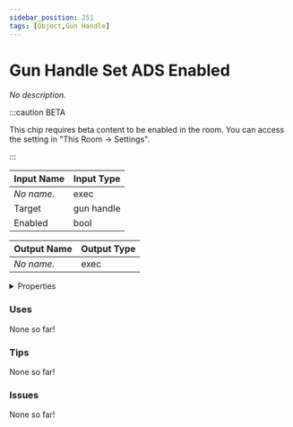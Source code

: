 ```yaml
---
sidebar_position: 251
tags: [Object,Gun Handle]
---
```


# Gun Handle Set ADS Enabled

*No description.*

:::caution BETA

This chip requires beta content to be enabled in the room. You can access the setting in "This Room -> Settings".

:::


<EsbSvg />

| Input Name | Input Type |
|-----------|-----------|
| *No name.* | exec |
| Target | gun handle |
| Enabled | bool |

| Output Name | Output Type |
|-----------|-----------|
| *No name.* | exec |


<details>
  <summary>Properties</summary>
  <div>
    <div>
    <table>
      <thead>
        <tr>
          <th>Is beta required?</th>
          <th>✅</th>
        </tr>
        <tr>
          <th>Is this chip a trolling risk?</th>
          <th>❌</th>
        </tr>
        <tr>
          <th>Chip UUID</th>
          <th>eaab4d32-95ed-4c98-83bd-fa9d99300255</th>
        </tr>
      </thead>
    </table>
    </div>
  </div>
</details>

### Uses

None so far!

### Tips

None so far!

### Issues

None so far!